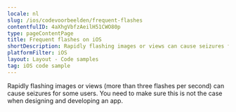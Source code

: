 ```yaml
---
locale: nl
slug: /ios/codevoorbeelden/frequent-flashes
contentfulID: 4aXhgVbfzAeilH51CWO80p
type: pageContentPage
title: Frequent flashes on iOS
shortDescription: Rapidly flashing images or views can cause seizures for some users.
platformFilter: iOS
layout: Layout - Code samples
tag: iOS code sample
---
```


Rapidly flashing images or views (more than three flashes per second) can cause seizures for some users. You need to make sure this is not the case when designing and developing an app.

<CodeSample id="screen-flashes" locale="nl" platform="ios"/>